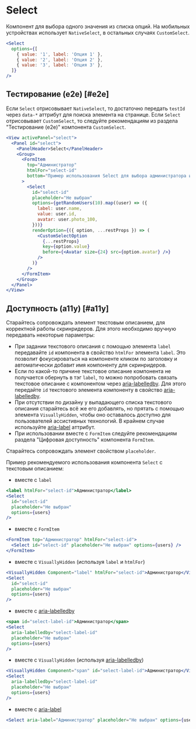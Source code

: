 <Overview>

# Select

Компонент для выбора одного значения из списка опций.
На мобильных устройствах использует `NativeSelect`, в остальных случаях `CustomSelect`.

</Overview>

```jsx
<Select
  options={[
    { value: '1', label: 'Опция 1' },
    { value: '2', label: 'Опция 2' },
    { value: '3', label: 'Опция 3' },
  ]}
/>
```

## Тестирование (e2e) [#e2e]

Если `Select` отрисовывает `NativeSelect`, то достаточно передать `testId` через `data-*` аттрибут для поиска элемента на странице.
Если `Select` отрисовывает `CustomSelect`, то следуйте рекомендациям из раздела "Тестирование (e2e)" компонента `CustomSelect`.

```jsx
<View activePanel="select">
  <Panel id="select">
    <PanelHeader>Select</PanelHeader>
    <Group>
      <FormItem
        top="Администратор"
        htmlFor="select-id"
        bottom="Пример использования Select для выбора администратора из списка"
      >
        <Select
          id="select-id"
          placeholder="Не выбран"
          options={getRandomUsers(10).map((user) => ({
            label: user.name,
            value: user.id,
            avatar: user.photo_100,
          }))}
          renderOption={({ option, ...restProps }) => (
            <CustomSelectOption
              {...restProps}
              key={option.value}
              before={<Avatar size={24} src={option.avatar} />}
            />
          )}
        />
      </FormItem>
    </Group>
  </Panel>
</View>
```

## Доступность (a11y) [#a11y]

Старайтесь сопровождать элемент текстовым описанием, для корректной работы скринридеров.
Для этого необходимо вручную передавать некоторые параметры:

- При задании текстового описания с помощью элемента `label` передавайте `id` компонента в свойство `htmlFor` элемента `label`.
  Это позволит фокусироваться на компоненте кликом по заголовку и автоматически добавит имя компоненту для скринридеров.
- Если по какой-то причине текстовое описание компонента не получается обернуть в тэг `label`, то можно попробовать связать
  текстовое описание с компонентом через [aria-labelledby](https://developer.mozilla.org/en-US/docs/Web/Accessibility/ARIA/Attributes/aria-labelledby).
  Для этого передайте `id` текстового элемента компоненту в свойство [aria-labelledby](https://developer.mozilla.org/en-US/docs/Web/Accessibility/ARIA/Attributes/aria-labelledby).
- При отсутствии по дизайну у выпадающего списка текстового описания старайтесь всё же его добавлять,
  но прятать с помощью элемента `VisuallyHidden`, чтобы оно оставалось доступно для пользователей ассистивных технологий.
  В крайнем случае используйте [aria-label](https://developer.mozilla.org/en-US/docs/Web/Accessibility/ARIA/Attributes/aria-label) аттрибут.
- При использовании вместе с `FormItem` следуйте рекомендациям раздела "Цифровая доступность" компонента `FormItem`.

Старайтесь сопровождать элемент свойством `placeholder`.

Пример рекомендуемого использования компонента `Select` с текстовым описанием:

- вместе с `label`

```jsx
<label htmlFor="select-id">Администратор</label>
<Select
  id="select-id"
  placeholder="Не выбран"
  options={users}
/>
```

- вместе с `FormItem`

```jsx
<FormItem top="Администратор" htmlFor="select-id">
  <Select id="select-id" placeholder="Не выбран" options={users} />
</FormItem>
```

- вместе с `VisuallyHidden` (используя `label` и `htmlFor`)

```jsx
<VisuallyHidden Component="label" htmlFor="select-id">Администратор</VisuallyHidden>
<Select
  id="select-id"
  placeholder="Не выбран"
  options={users}
/>
```

- вместе с [aria-labelledby](https://developer.mozilla.org/en-US/docs/Web/Accessibility/ARIA/Attributes/aria-labelledby)

```jsx
<span id="select-label-id">Администратор</span>
<Select
  aria-labelledby="select-label-id"
  placeholder="Не выбран"
  options={users}
/>
```

- вместе с `VisuallyHidden` (используя [aria-labelledby](https://developer.mozilla.org/en-US/docs/Web/Accessibility/ARIA/Attributes/aria-labelledby))

```jsx static
<VisuallyHidden Component="span" id="select-label-id">Администратор</VisuallyHidden>
<Select
  aria-labelledby="select-label-id"
  placeholder="Не выбран"
  options={users}
/>
```

- вместе с [aria-label](https://developer.mozilla.org/en-US/docs/Web/Accessibility/ARIA/Attributes/aria-label)

```jsx static
<Select aria-label="Администратор" placeholder="Не выбран" options={users} />
```
